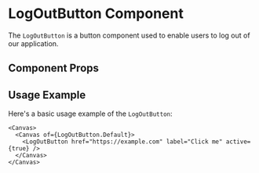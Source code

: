 

<Meta of={LogOutButton} />

# LogOutButton Component

The `LogOutButton` is a button component used to enable users to log out of our application.

## Component Props

<Canvas of={LogOutButton.Default} />

<Controls />

## Usage Example

Here's a basic usage example of the `LogOutButton`:

```tsx
<Canvas>
  <Canvas of={LogOutButton.Default}>
    <LogOutButton href="https://example.com" label="Click me" active={true} />
  </Canvas>
</Canvas>
```
